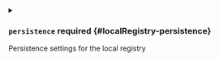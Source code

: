 

<PartialEnabled />


<PartialNamespace />


<PartialName />


<PartialImage />


<PartialBuildKitImage />


<PartialPort />



<details className="config-field" data-expandable="true">
<summary>

### `persistence` <span className="config-field-required" data-required="false">required</span> <span className="config-field-type"></span> <span className="config-field-default"></span> <span className="config-field-enum"></span> {#localRegistry-persistence}

Persistence settings for the local registry

</summary>

<PartialPersistencereference />


</details>
